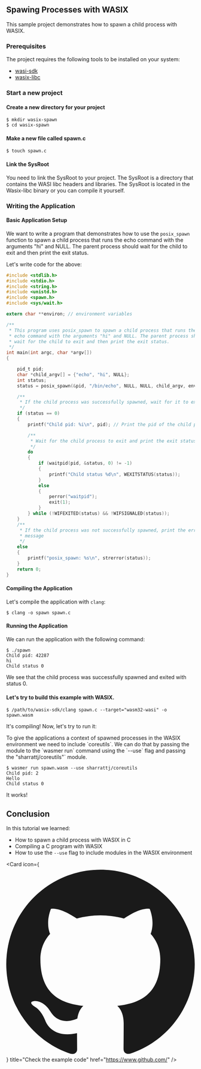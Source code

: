 ## Spawing Processes with WASIX

This sample project demonstrates how to spawn a child process with WASIX.

### Prerequisites

The project requires the following tools to be installed on your system:

- [wasi-sdk](https://github.com/WebAssembly/wasi-sdk)
- [wasix-libc](https://github.com/wasix-org/wasix-libc)


<Steps>

### Start a new project

#### Create a new directory for your project

```shell copy
$ mkdir wasix-spawn
$ cd wasix-spawn
```

#### Make a new file called spawn.c

```shell copy
$ touch spawn.c
```

#### Link the SysRoot

<Callout type="info" emoji="ℹ️">
  You need to link the SysRoot to your project. The SysRoot is a directory that
  contains the WASI libc headers and libraries. The SysRoot is located in the
  Wasix-libc binary or you can compile it yourself.
</Callout>

### Writing the Application

#### Basic Application Setup

We want to write a program that demonstrates how to use the `posix_spawn` function to spawn a child process that runs the echo command with the arguments "hi" and NULL. The parent process should wait for the child to exit and then print the exit status.

Let's write code for the above:

```c copy filename="spawn.c"
#include <stdlib.h>
#include <stdio.h>
#include <string.h>
#include <unistd.h>
#include <spawn.h>
#include <sys/wait.h>

extern char **environ; // environment variables

/**
 * This program uses posix_spawn to spawn a child process that runs the
 * echo command with the arguments "hi" and NULL. The parent process should
 * wait for the child to exit and then print the exit status.
 */
int main(int argc, char *argv[])
{

    pid_t pid;                                                                // The pid of the child process will be stored here
    char *child_argv[] = {"echo", "hi", NULL};                                // The arguments to the child process
    int status;                                                               // The exit status of the child process will be stored here
    status = posix_spawn(&pid, "/bin/echo", NULL, NULL, child_argv, environ); // Spawn the child process

    /**
     * If the child process was successfully spawned, wait for it to exit and
     */
    if (status == 0)
    {
        printf("Child pid: %i\n", pid); // Print the pid of the child process

        /**
         * Wait for the child process to exit and print the exit status
         */
        do
        {
            if (waitpid(pid, &status, 0) != -1)
            {
                printf("Child status %d\n", WEXITSTATUS(status));
            }
            else
            {
                perror("waitpid");
                exit(1);
            }
        } while (!WIFEXITED(status) && !WIFSIGNALED(status));
    }
    /**
     * If the child process was not successfully spawned, print the error
     * message
     */
    else
    {
        printf("posix_spawn: %s\n", strerror(status));
    }
    return 0;
}
```

#### Compiling the Application

Let's compile the application with `clang`:

```shell
$ clang -o spawn spawn.c
```

#### Running the Application

We can run the application with the following command:

```shell
$ ./spawn
Child pid: 42287
hi
Child status 0
```

We see that the child process was successfully spawned and exited with status 0.

#### Let's try to build this example with WASIX.

```shell
$ /path/to/wasix-sdk/clang spawn.c --target="wasm32-wasi" -o spawn.wasm
```

It's compiling! Now, let's try to run it:

<Callout type="default" emoji="🗂️">
  To give the applications a context of spawned processes in the WASIX
  environment we need to include `coreutils`. We can do that by passing the
  module to the `wasmer run` command using the `--use` flag and passing the
  "sharrattj/coreutils"` module.
</Callout>

```shell
$ wasmer run spawn.wasm --use sharrattj/coreutils
Child pid: 2
Hello
Child status 0
```

It works!

</Steps>

## Conclusion

In this tutorial we learned:

- How to spawn a child process with WASIX in C
- Compiling a C program with WASIX
- How to use the `--use` flag to include modules in the WASIX environment


<Card
  icon={
    <svg viewBox="0 0 24 24" className=" transform scale-[120%] mr-2">
      <path
        fill="currentColor"
        d="M12 .297c-6.63 0-12 5.373-12 12 0 5.303 3.438 9.8 8.205 11.385.6.113.82-.258.82-.577 0-.285-.01-1.04-.015-2.04-3.338.724-4.042-1.61-4.042-1.61C4.422 18.07 3.633 17.7 3.633 17.7c-1.087-.744.084-.729.084-.729 1.205.084 1.838 1.236 1.838 1.236 1.07 1.835 2.809 1.305 3.495.998.108-.776.417-1.305.76-1.605-2.665-.3-5.466-1.332-5.466-5.93 0-1.31.465-2.38 1.235-3.22-.135-.303-.54-1.523.105-3.176 0 0 1.005-.322 3.3 1.23.96-.267 1.98-.399 3-.405 1.02.006 2.04.138 3 .405 2.28-1.552 3.285-1.23 3.285-1.23.645 1.653.24 2.873.12 3.176.765.84 1.23 1.91 1.23 3.22 0 4.61-2.805 5.625-5.475 5.92.42.36.81 1.096.81 2.22 0 1.606-.015 2.896-.015 3.286 0 .315.21.69.825.57C20.565 22.092 24 17.592 24 12.297c0-6.627-5.373-12-12-12"
      />
    </svg>
  }
  title="Check the example code"
  href="https://www.github.com/"
/>
